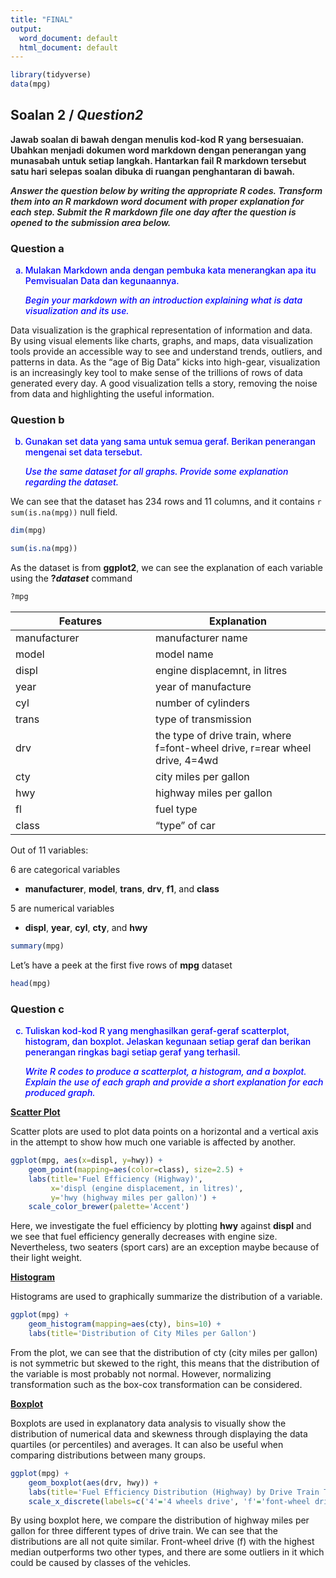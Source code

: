 ```yaml
---
title: "FINAL"
output:
  word_document: default
  html_document: default
---
```


```r
library(tidyverse)
data(mpg)
```
## Soalan 2 / *Question2*
<div style='font-weight: 600;'> 
Jawab soalan di bawah dengan menulis kod-kod R yang bersesuaian. Ubahkan menjadi dokumen word markdown dengan penerangan yang munasabah untuk setiap langkah. Hantarkan fail R markdown tersebut satu hari selepas soalan dibuka di ruangan penghantaran di bawah. 
 
*Answer the question below by writing the appropriate R codes. Transform them into an R markdown word document with proper explanation for each step. Submit the R markdown file one day after the question is opened to the submission area below.*
</div>

### Question a
<div style='color: blue; font-weight: 500;'>
a. Mulakan Markdown anda dengan pembuka kata menerangkan apa itu Pemvisualan Data dan kegunaannya.

   *Begin your markdown with an introduction explaining what is data visualization and its use.*
</div>

Data visualization is the graphical representation of information and data. By using visual elements like charts, graphs, and maps, data visualization tools provide an accessible way to see and understand trends, outliers, and patterns in data. As the “age of Big Data” kicks into high-gear, visualization is an increasingly key tool to make sense of the trillions of rows of data generated every day. A good visualization tells a story, removing the noise from data and highlighting the useful information.


### Question b
<div style='color: blue; font-weight: 500;'>
b. Gunakan set data yang sama untuk semua geraf. Berikan penerangan mengenai set data tersebut.
 
   *Use the same dataset for all graphs. Provide some explanation regarding the dataset.*
</div>

We can see that the dataset has 234 rows and 11 columns, and it contains `r sum(is.na(mpg))` null field.
```r
dim(mpg)
```
```r
sum(is.na(mpg))
```

As the dataset is from __ggplot2__, we can see the explanation of each variable using the __?*dataset*__ command
```r
?mpg
```
Features    | Explanation
------------|---------------
manufacturer| manufacturer name
model       | model name
displ       | engine displacemnt, in litres
year        | year of manufacture
cyl         | number of cylinders
trans       | type of transmission
drv         | the type of drive train, where f=font-wheel drive, r=rear wheel drive, 4=4wd
cty         | city miles per gallon
hwy         | highway miles per gallon
fl          | fuel type
class       | "type" of car

Out of 11 variables:

6 are categorical variables

 - __manufacturer__, __model__, __trans__, __drv__, __f1__, and __class__

5 are numerical variables

 - __displ__, __year__, __cyl__, __cty__, and __hwy__
```r
summary(mpg)
```

Let's have a peek at the first five rows of __mpg__ dataset
```r
head(mpg)
```


### Question c
<div style='color: blue; font-weight: 500;'>
c. Tuliskan kod-kod R yang menghasilkan geraf-geraf scatterplot, histogram, dan boxplot. Jelaskan kegunaan setiap geraf dan berikan penerangan ringkas bagi setiap geraf yang terhasil. 
 
   *Write R codes to produce a scatterplot, a histogram, and a boxplot. Explain the use of each graph and provide a short explanation for each produced graph.*
</div>

__<u>Scatter Plot</u>__

Scatter plots are used to plot data points on a horizontal and a vertical axis in the attempt to show how much one variable is affected by another.
```r
ggplot(mpg, aes(x=displ, y=hwy)) + 
    geom_point(mapping=aes(color=class), size=2.5) + 
    labs(title='Fuel Efficiency (Highway)', 
         x='displ (engine displacement, in litres)', 
         y='hwy (highway miles per gallon)') + 
    scale_color_brewer(palette='Accent')
```

Here, we investigate the fuel efficiency by plotting __hwy__ against __displ__ and we see that fuel efficiency generally decreases with engine size. Nevertheless, two seaters (sport cars) are an exception maybe because of their light weight.

__<u>Histogram</u>__

Histograms are used to graphically summarize the distribution of a variable.
```r
ggplot(mpg) + 
    geom_histogram(mapping=aes(cty), bins=10) + 
    labs(title='Distribution of City Miles per Gallon')
```

From the plot, we can see that the distribution of cty (city miles per gallon) is not symmetric but skewed to the right, this means that the distribution of the variable is most probably not normal. However, normalizing transformation such as the box-cox transformation can be considered.

__<u>Boxplot</u>__

Boxplots are used in explanatory data analysis to visually show the distribution of numerical data and skewness through displaying the data quartiles (or percentiles) and averages. It can also be useful when comparing distributions between many groups.
```r
ggplot(mpg) + 
    geom_boxplot(aes(drv, hwy)) + 
    labs(title='Fuel Efficiency Distribution (Highway) by Drive Train Types') + 
    scale_x_discrete(labels=c('4'='4 wheels drive', 'f'='font-wheel drive', 'r'='rear wheel drive'))
```

By using boxplot here, we compare the distribution of highway miles per gallon for three different types of drive train. We can see that the distributions are all not quite similar. Front-wheel drive (f) with the highest median outperforms two other types, and there are some outliers in it which could be caused by classes of the vehicles.
